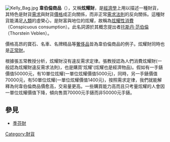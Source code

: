 {{NoteTA
|G1=Economics
|1=zh-tw:韋伯倫財;zh-hk:韋伯倫商品;zh-cn:韦伯伦商品;
|2= zh-tw:財貨;zh-hk:物品;zh-cn:商品;
}}
{{Unreferenced|time=2014-02-23T19:10:18+00:00}}
[[File:Kelly_Bag.jpg|thumb]]
'''韋伯倫商品'''（{{lang-en|Veblen Good}}），又稱'''炫耀財'''，是[[經濟學|經濟學]]上用以描述一種財貨，其特色是財貨[[需求|需求]]與財貨[[價格|價格]]成正向關係，而非正常[[需求法則|需求法則]]的反向關係。這種財貨能滿足[[人類|人類]]的虛榮心，是財富與地位的炫耀，故稱為[[炫耀性消費|炫耀性消費]]（Conspicuous consumption）。此名詞源於其概念提出者[[托斯丹·范伯倫|托斯丹·范伯倫]]（Thorstein Veblen）。

價格高昂的寶石、名車、名牌精品等[[奢侈品|奢侈品]]皆為韋伯倫商品的例子。炫耀財同時也是[[正常財|正常財]]。

根據張五常教授分析，炫耀財沒有違反需求定律。張教授認為人們消費炫耀財(一般認為炫耀財違反需求法則)，也是購買‘炫耀’(炫耀也是經濟物品)。假如有一手錶價值50000元，有10單位炫耀(一單位炫耀價值5000元)，同時，另一手錶價值70000元，有50單位炫耀(一單位炫耀價值1400元)，按照需求定律，我們就能解釋為何韋伯倫商品價愈高，交易量更高。一些購買能力高而且只考量炫耀的人會因一單位炫耀價值下降，傾向售買70000元手錶而非50000元手錶。

==參見==
*[[季芬財|季芬財]]

{{財產種類}}

{{Authority control}}
[[Category:財貨|Category:財貨]]